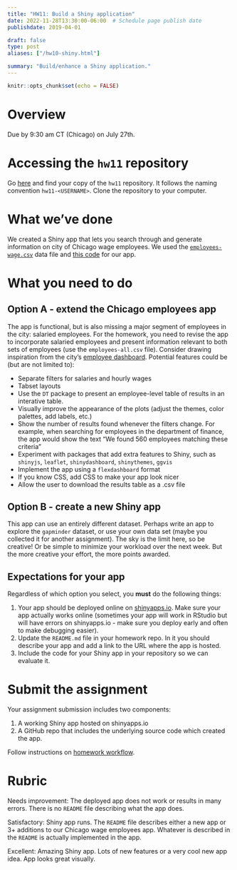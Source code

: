 ```yaml
---
title: "HW11: Build a Shiny application"
date: 2022-11-28T13:30:00-06:00  # Schedule page publish date
publishdate: 2019-04-01

draft: false
type: post
aliases: ["/hw10-shiny.html"]

summary: "Build/enhance a Shiny application."
---
```


```r
knitr::opts_chunk$set(echo = FALSE)
```

# Overview

Due by 9:30 am CT (Chicago) on July 27th.

# Accessing the `hw11` repository

Go [here](https://github.coecis.cornell.edu/cis-fa22) and find your copy of the `hw11` repository. It follows the naming convention `hw11-<USERNAME>`. Clone the repository to your computer.

# What we've done

We created a Shiny app that lets you search through and generate information on city of Chicago wage employees. We used the [`employees-wage.csv`](https://github.com/cis-ds/shiny-demo) data file and [this code](/notes/shiny/#final-shiny-app-code) for our app.

# What you need to do

## Option A - extend the Chicago employees app

The app is functional, but is also missing a major segment of employees in the city: salaried employees. For the homework, you need to revise the app to incorporate salaried employees and present information relevant to both sets of employees (use the `employees-all.csv` file). Consider drawing inspiration from the city's [employee dashboard](https://data.cityofchicago.org/Administration-Finance/Current-Employee-Names-Salaries-and-Position-Title/aned-ke5c). Potential features could be (but are not limited to):

* Separate filters for salaries and hourly wages
* Tabset layouts
* Use the `DT` package to present an employee-level table of results in an interative table.
* Visually improve the appearance of the plots (adjust the themes, color palettes, add labels, etc.)
* Show the number of results found whenever the filters change. For example, when searching for employees in the department of finance, the app would show the text "We found 560 employees matching these criteria"
* Experiment with packages that add extra features to Shiny, such as `shinyjs`, `leaflet`, `shinydashboard`, `shinythemes`, `ggvis`
* Implement the app using a `flexdashboard` format
* If you know CSS, add CSS to make your app look nicer
* Allow the user to download the results table as a .csv file

## Option B - create a new Shiny app

This app can use an entirely different dataset. Perhaps write an app to explore the `gapminder` dataset, or use your own data set (maybe you collected it for another assignment). The sky is the limit here, so be creative! Or be simple to minimize your workload over the next week. But the more creative your effort, the more points awarded.

## Expectations for your app

Regardless of which option you select, you **must** do the following things:

1. Your app should be deployed online on [shinyapps.io](http://www.shinyapps.io). Make sure your app actually works online (sometimes your app will work in RStudio but will have errors on shinyapps.io - make sure you deploy early and often to make debugging easier).
1. Update the `README.md` file in your homework repo. In it you should describe your app and add a link to the URL where the app is hosted.
1. Include the code for your Shiny app in your repository so we can evaluate it.

# Submit the assignment

Your assignment submission includes two components:

1. A working Shiny app hosted on shinyapps.io
1. A GitHub repo that includes the underlying source code which created the app.

Follow instructions on [homework workflow](/faq/homework-guidelines/#homework-workflow).

# Rubric

Needs improvement: The deployed app does not work or results in many errors. There is no `README` file describing what the app does.

Satisfactory: Shiny app runs. The `README` file describes either a new app or 3+ additions to our Chicago wage employees app. Whatever is described in the `README` is actually implemented in the app.

Excellent: Amazing Shiny app. Lots of new features or a very cool new app idea. App looks great visually.
